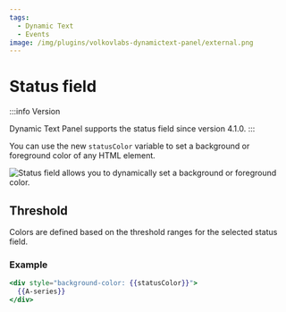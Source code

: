 ```yaml
---
tags:
  - Dynamic Text
  - Events
image: /img/plugins/volkovlabs-dynamictext-panel/external.png
---
```



# Status field

:::info Version

Dynamic Text Panel supports the status field since version 4.1.0.
:::

You can use the new `statusColor` variable to set a background or foreground color of any HTML element.

<Image
  title="Status field allows you to dynamically set a background or foreground color."
  src="/img/plugins/volkovlabs-dynamictext-panel/status.png"
/>

## Threshold

Colors are defined based on the threshold ranges for the selected status field.

### Example

```handlebars
<div style="background-color: {{statusColor}}">
  {{A-series}}
</div>
```
